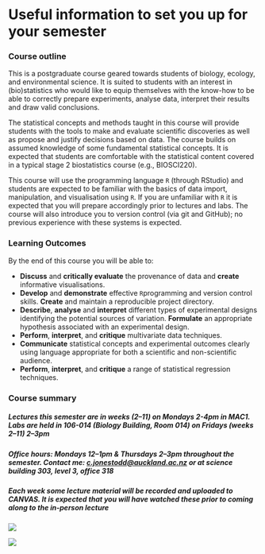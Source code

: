 # Useful information to set you up for your semester {-}

### Course outline {-}

This is a postgraduate course geared towards students of biology, ecology, and environmental science. It is suited to students with an interest in (bio)statistics who would like to equip themselves with the know-how to be able to correctly prepare experiments, analyse data, interpret their results and draw valid conclusions. 
 
The statistical concepts and methods taught in this course will provide students with the tools to make and evaluate scientific discoveries as well as propose and justify decisions based on data. The course builds on assumed knowledge of some fundamental statistical concepts. It is expected that students are comfortable with the statistical content covered in a typical stage 2 biostatistics course (e.g., BIOSCI220). 
 
This course will use the programming language `R` (through RStudio) and students are expected to be familiar with the basics of data import, manipulation, and visualisation using `R`. If you are unfamiliar with `R` it is expected that you will prepare accordingly prior to lectures and labs. The course will also introduce you to version control (via git and GitHub); no previous experience with these systems is expected.

### Learning Outcomes {-}

By the end of this course you will be able to:

  + **Discuss** and **critically evaluate** the provenance of data and **create** informative visualisations. 
  + **Develop** and **demonstrate** effective `R `programming and version control skills. **Create** and maintain a reproducible project directory. 
  + **Describe**, **analyse** and **interpret** different types of experimental designs identifying the potential sources of variation. **Formulate** an appropriate hypothesis associated with an experimental design. 
  + **Perform**, **interpret**, and **critique** multivariate data techniques. 
  + **Communicate** statistical concepts and experimental outcomes clearly using language appropriate for both a scientific and non-scientific audience. 
  + **Perform**, **interpret**, and **critique** a range of statistical regression techniques. 

### Course summary {-}

##### Lectures this semester are in weeks (2--11) on **Mondays 2-4pm in MAC1**. Labs are held in **106-014 (Biology Building, Room 014)** on Fridays (weeks 2--11) 2--3pm {-}

##### Office hours: Mondays 12--1pm & Thursdays 2--3pm throughout the semester. Contact me: [c.jonestodd@auckland.ac.nz](mailto:c.jonestodd@auckland.ac.nz) or at science building 303, level 3, office 318 {-}

##### Each week some lecture material will be recorded and uploaded to CANVAS. It is expected that you will have watched these prior to coming along to the in-person lecture {-}


![](img/assessment.png)

![](img/timetable.png)











